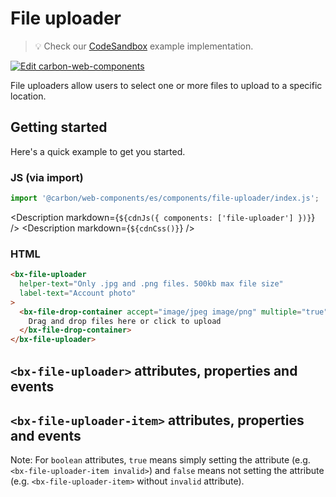 
# File uploader

> 💡 Check our
> [CodeSandbox](https://codesandbox.io/s/github/carbon-design-system/carbon-for-ibm-dotcom/tree/v1/packages/carbon-web-components/examples/codesandbox/basic/components/file-uploader)
> example implementation.

[![Edit carbon-web-components](https://codesandbox.io/static/img/play-codesandbox.svg)](https://codesandbox.io/s/github/carbon-design-system/carbon-for-ibm-dotcom/tree/v1/packages/carbon-web-components/examples/codesandbox/basic/components/file-uploader)

File uploaders allow users to select one or more files to upload to a specific
location.

## Getting started

Here's a quick example to get you started.

### JS (via import)

```javascript
import '@carbon/web-components/es/components/file-uploader/index.js';
```

<Description markdown={`${cdnJs({ components: ['file-uploader'] })}`} />
<Description markdown={`${cdnCss()}`} />

### HTML

```html
<bx-file-uploader
  helper-text="Only .jpg and .png files. 500kb max file size"
  label-text="Account photo"
>
  <bx-file-drop-container accept="image/jpeg image/png" multiple="true">
    Drag and drop files here or click to upload
  </bx-file-drop-container>
</bx-file-uploader>
```

## `<bx-file-uploader>` attributes, properties and events

<Props of="bx-file-uploader" />

## `<bx-file-uploader-item>` attributes, properties and events

Note: For `boolean` attributes, `true` means simply setting the attribute (e.g.
`<bx-file-uploader-item invalid>`) and `false` means not setting the attribute
(e.g. `<bx-file-uploader-item>` without `invalid` attribute).

<Props of="bx-file-uploader-item" />
